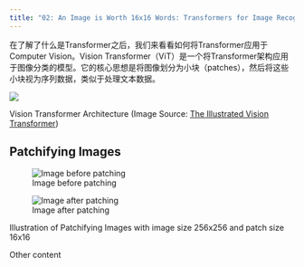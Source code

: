 ```yaml
---
title: "02: An Image is Worth 16x16 Words: Transformers for Image Recognition at Scale"
---
```


在了解了什么是Transformer之后，我们来看看如何将Transformer应用于Computer Vision。Vision Transformer（ViT）是一个将Transformer架构应用于图像分类的模型。它的核心思想是将图像划分为小块（patches），然后将这些小块视为序列数据，类似于处理文本数据。


:::{#fig-vision-transformer }
![](./02-vision-transformer.assets/vit.gif)


Vision Transformer Architecture (Image Source: [The Illustrated Vision Transformer](https://jalammar.github.io/illustrated-vision-transformer/))
:::

## Patchifying Images

:::{.column-page}
::: {#fig-illustrate-patchify layout-ncol=2}
![Image before patching](./02-vision-transformer.assets/before-patch.png){#fig-before-patchify}

![Image after patching](./02-vision-transformer.assets/after-patch.png){#fig-after-patchify}

Illustration of Patchifying Images with image size 256x256 and patch size 16x16
:::
:::



Other content
